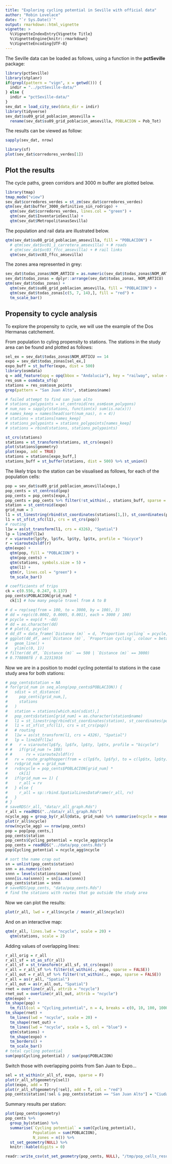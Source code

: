 ```yaml
---
title: "Exploring cycling potential in Seville with official data"
author: "Robin Lovelace"
date: "`r Sys.Date()`"
output: rmarkdown::html_vignette
vignette: >
  %\VignetteIndexEntry{Vignette Title}
  %\VignetteEngine{knitr::rmarkdown}
  %\VignetteEncoding{UTF-8}
---
```


The Seville data can be loaded as follows, using a function in the **pctSeville** package:

```r
library(pctSeville)
library(stplanr)
if(grepl(pattern = "vign", x = getwd())) {
  indir = "../pctSeville-data/"
} else {
  indir = "pctSeville-data/"
}
sev_dat = load_city_sev(data_dir = indir)
library(tidyverse)
sev_dat$su09_grid_poblacion_amsevilla =
  rename(sev_dat$su09_grid_poblacion_amsevilla, POBLACION = Pob_Tot)
```

The results can be viewed as follow:

```r
sapply(sev_dat, nrow)
```


```r
library(sf)
plot(sev_dat$corredores_verdes[1])
```

## Plot the results

The cycle paths, green corridors and 3000 m buffer are plotted below.

```r
library(tmap)
tmap_mode("view")
sev_dat$corredores_verdes = st_zm(sev_dat$corredores_verdes)
qtm(sev_dat$buffer_3000_definitivo_sin_rodrigo) +
  qtm(sev_dat$corredores_verdes, lines.col = "green") +
  qtm(sev_dat$InventarioSevilla) +
  qtm(sev_dat$MetropolitanasSevilla)
```

The population and rail data are illustrated below.

```r
qtm(sev_dat$su08_grid_poblacion_amsevilla, fill = "POBLACION") +
  # qtm(sev_dat$vc01_1_carretera_amsevilla) + # roads
  # qtm(sev_dat$vc03_ffcc_amsevilla) + # rail links
  qtm(sev_dat$vc03_ffcc_amsevilla) 
```

The zones area represented in grey:

```r
sev_dat$todas_zonas$NOM_ARTICU = as.numeric(sev_dat$todas_zonas$NOM_ARTICU)
sev_dat$todas_zonas = dplyr::arrange(sev_dat$todas_zonas, NOM_ARTICU)
qtm(sev_dat$todas_zonas) +
  qtm(sev_dat$su08_grid_poblacion_amsevilla, fill = "POBLACION") +
  qtm(sev_dat$todas_zonas[c(5, 7, 14),], fill = "red") +
  tm_scale_bar()
```

## Propensity to cycle analysis

To explore the propensity to cycle, we will use the example of the Dos Hermanas catchement.

From population to cyling propensity to stations.
The stations in the study area can be found and plotted as follows:

```r
sel_ex = sev_dat$todas_zonas$NOM_ARTICU == 14
expo = sev_dat$todas_zonas[sel_ex,]
expo_buff = st_buffer(expo, dist = 500)
library(osmdata)
q = add_feature(opq = opq(bbox = "Andalucia"), key = "railway", value = "station")
res_osm = osmdata_sf(q)
stations = res_osm$osm_points
grep(pattern = "San Juan Alto", stations$name)

# failed attempt to find san juan alto
# stations_polypoints = st_centroid(res_osm$osm_polygons)
# num_nas = sapply(stations, function(x) sum(is.na(x)))
# names_keep = names(head(sort(num_nas), n = 4))
# stations = stations[names_keep]
# stations_polypoints = stations_polypoints[names_keep]
# stations = rbind(stations, stations_polypoints)

st_crs(stations)
stations = st_transform(stations, st_crs(expo))
plot(stations$geometry)
plot(expo, add = TRUE)
stations = stations[expo_buff,]
stations_buff = st_buffer(stations, dist = 500) %>% st_union()
```


The likely trips to the station can be visualised as follows, for each of the population cells:

```r
pop = sev_dat$su09_grid_poblacion_amsevilla[expo,]
pop_cents = st_centroid(pop)
pop_cents = pop_cents[expo,]
pop_cents = pop_cents %>% filter(!st_within(., stations_buff, sparse = F))
station = st_centroid(expo)
grid_num = 3
l1 = st_linestring(rbind(st_coordinates(stations[1,]), st_coordinates(pop_cents[grid_num,])))
l1 = st_sf(st_sfc(l1), crs = st_crs(pop))
# routing
l1w = as(st_transform(l1, crs = 4326), "Spatial")
lp = line2df(l1w)
r = viaroute(lp$fy, lp$fx, lp$ty, lp$tx, profile = "bicyce")
r = viaroute2sldf(r)
qtm(expo) +
  qtm(pop, fill = "POBLACION") +
  qtm(pop_cents) +
  qtm(stations, symbols.size = 5) +
  qtm(l1) +
  qtm(r, lines.col = "green") +
  tm_scale_bar()
```


```r
# coefficients of trips
ck = c(0.556, 0.247, 0.137)
pop_cents$POBLACION[grid_num] *
  ck[1] # how many people travel from A to B
```

<!-- Distance decay. -->
<!-- We use a simple distance decay model, starting at 1 for zero distance and declining gradually as distance increases: -->

```r
# d = rep(seq(from = 100, to = 3000, by = 100), 3)
# dd = rep(c(0.0002, 0.0005, 0.001), each = 3000 / 100)
# pcycle = exp(d * -dd)
# dd = as.character(dd)
# # plot(d, pcycle)
# dd_df = data_frame(`Distance (m)` = d, `Proportion cycling` = pcycle, beta = dd)
# ggplot(dd_df, aes(`Distance (m)`, `Proportion cycling`, colour = beta)) +
#   geom_line() +
#   ylim(c(0, 1))
# filter(dd_df, `Distance (m)` == 500 | `Distance (m)` == 3000)
# 0.77880078 / 0.22313016
```

Now we are in a position to model cycling potential to stations in the case study area for both stations:

```r
# pop_cents$station = NA
# for(grid_num in seq_along(pop_cents$POBLACION)) {
#   sdist = st_distance(
#     pop_cents[grid_num,],
#     stations
#   )
#   station = stations[which.min(sdist),]
#   pop_cents$station[grid_num] = as.character(station$name)
#   l1 = st_linestring(rbind(st_coordinates(station), st_coordinates(pop_cents[grid_num,])))
#   l1 = st_sf(st_sfc(l1), crs = st_crs(pop))
#   # routing
#   l1w = as(st_transform(l1, crs = 4326), "Spatial")
#   lp = line2df(l1w)
# #   r = viaroute(lp$fy, lp$fx, lp$ty, lp$tx, profile = "bicycle")
# #   if(grid_num != 188)
# #      rv = viaroute2sldf(r)
#   rv = route_graphhopper(from = c(lp$fx, lp$fy), to = c(lp$tx, lp$ty), vehicle = "bike")
#   rv$grid_num = grid_num
#   rv$ncycle = pop_cents$POBLACION[grid_num] *
#     ck[1]
#   if(grid_num == 1) {
#     r_all = rv
#   } else {
#     r_all = sp::rbind.SpatialLinesDataFrame(r_all, rv)
#   }
# }
# saveRDS(r_all, "data/r_all_graph.Rds")
r_all = readRDS("../data/r_all_graph.Rds")
ncycle_agg = group_by(r_all@data, grid_num) %>% summarise(ncycle = mean(ncycle))
plot(r_all$ncycle)
nrow(ncycle_agg) == nrow(pop_cents)
pop = pop[pop_cents,]
pop_cents$station
pop_cents$Cycling_potential = ncycle_agg$ncycle
pop_cents = readRDS("../data/pop_cents.Rds")
pop$Cycling_potential = ncycle_agg$ncycle
```

```r
# sort the name crap out
sn = unlist(pop_cents$station)
snn = as.numeric(sn)
snnn = levels(stations$name)[snn]
snnn[is.na(snnn)] = sn[is.na(snnn)]
pop_cents$station = snnn
# saveRDS(pop_cents, "data/pop_cents.Rds")
# find the stations with routes that go outside the study area
```


Now we can plot the results:

```r
plot(r_all, lwd = r_all$ncycle / mean(r_all$ncycle))
```

And on an interactive map:

```r
qtm(r_all, lines.lwd = "ncycle", scale = 20) +
  qtm(stations, scale = 2)
```

Adding values of overlapping lines:

```r
r_all_orig = r_all
r_all_sf = st_as_sf(r_all)
r_all_sf = st_transform(r_all_sf, st_crs(expo))
r_all = r_all_sf %>% filter(st_within(., expo, sparse = FALSE))
r_all_out = r_all_sf %>% filter(!st_within(., expo, sparse = FALSE))
r_all = as(r_all, "Spatial")
r_all_out = as(r_all_out, "Spatial")
rnet = overline(r_all, attrib = "ncycle")
rnet_out = overline(r_all_out, attrib = "ncycle")
qtm(expo) +
tm_shape(pop) +
  tm_fill(col = "Cycling_potential", n = 4, breaks = c(0, 10, 100, 1000)) +
tm_shape(rnet) +
  tm_lines(lwd = "ncycle", scale = 20) +
  tm_shape(rnet_out) +
  tm_lines(lwd = "ncycle", scale = 5, col = "blue") +
  qtm(stations) +
  tm_shape(expo) +
  tm_borders() +
  tm_scale_bar()
# total cycling potential
sum(pop$Cycling_potential) / sum(pop$POBLACION)
```

Switch those with overlapping points from San Juan to Expo...

```r
sel = st_within(r_all_sf, expo, sparse = F)
plot(r_all_sf$geometry[sel])
plot(expo, add = T)
plot(r_all_sf$geometry[!sel], add = T, col = "red")
pop_cents$station[!sel & pop_cents$station == "San Juan Alto"] = "Ciudad Expo"
```



Summary results per station:

```r
plot(pop_cents$geometry)
pop_cents %>% 
  group_by(station) %>% 
  summarise(`Cycling potential` = sum(Cycling_potential),
            Population = sum(POBLACION),
            N_zones = n()) %>% 
  st_set_geometry(NULL) %>% 
  knitr::kable(digits = 0)

readr::write_csv(st_set_geometry(pop_cents, NULL), "/tmp/pop_cells_results.csv")
```


